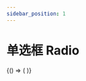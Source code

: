 ```yaml
---
sidebar_position: 1
---
```



# 单选框 Radio

<BrowserOnly>
  {() => (<ThemeProvider>
    <Grid xGap={16} cols={2} style={{
      alignItems: 'flex-start'
    }}>
      <Grid yGap={16} cols={1}>
        <CodeBlock title="基础"
                   code={String(BasicCode)}>
          <Basic />
        </CodeBlock>
        <CodeBlock title="单选组"
                   code={String(GroupCode)}>
          <Group />
        </CodeBlock>
        <CodeBlock title="按钮单选组"
                   code={String(ButtonGroupCode)}>
          <ButtonGroup />
        </CodeBlock>
      </Grid>
      <Grid yGap={16} cols={1}>
        <CodeBlock title="禁用"
                   code={String(DisabledCode)}>
          <Disabled />
        </CodeBlock>
        <CodeBlock title="尺寸"
                   code={String(SizeCode)}>
          <Size />
        </CodeBlock>
      </Grid>
    </Grid>
  </ThemeProvider>)}
</BrowserOnly>